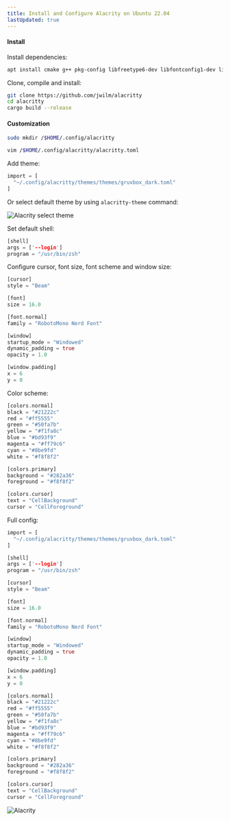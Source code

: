 ```yaml
---
title: Install and Configure Alacrity on Ubuntu 22.04
lastUpdated: true
---
```


#### Install

Install dependencies:

```bash
apt install cmake g++ pkg-config libfreetype6-dev libfontconfig1-dev libxcb-xfixes0-dev libxkbcommon-dev python3 -y
```

Clone, compile and install:

```bash
git clone https://github.com/jwilm/alacritty
cd alacritty
cargo build --release
```

#### Customization

```bash
sudo mkdir /$HOME/.config/alacritty
```

```bash
vim /$HOME/.config/alacritty/alacritty.toml
```

Add theme:

```rs
import = [
  "~/.config/alacritty/themes/themes/gruvbox_dark.toml"
]
```

Or select default theme by using `alacritty-theme` command:

![Alacrity select theme](../../docs/../../assets/img/alacrity-1.png)

Set default shell:

```rs
[shell]
args = ['--login']
program = "/usr/bin/zsh"
```

Configure cursor, font size, font scheme and window size:

```rs
[cursor]
style = "Beam"

[font]
size = 16.0

[font.normal]
family = "RobotoMono Nerd Font"

[window]
startup_mode = "Windowed"
dynamic_padding = true
opacity = 1.0

[window.padding]
x = 6
y = 0
```

Color scheme:

```rs
[colors.normal]
black = "#21222c"
red = "#ff5555"
green = "#50fa7b"
yellow = "#f1fa8c"
blue = "#bd93f9"
magenta = "#ff79c6"
cyan = "#8be9fd"
white = "#f8f8f2"

[colors.primary]
background = "#282a36"
foreground = "#f8f8f2"

[colors.cursor]
text = "CellBackground"
cursor = "CellForeground"
```

Full config:

```rs
import = [
  "~/.config/alacritty/themes/themes/gruvbox_dark.toml"
]

[shell]
args = ['--login']
program = "/usr/bin/zsh"

[cursor]
style = "Beam"

[font]
size = 16.0

[font.normal]
family = "RobotoMono Nerd Font"

[window]
startup_mode = "Windowed"
dynamic_padding = true
opacity = 1.0

[window.padding]
x = 6
y = 0

[colors.normal]
black = "#21222c"
red = "#ff5555"
green = "#50fa7b"
yellow = "#f1fa8c"
blue = "#bd93f9"
magenta = "#ff79c6"
cyan = "#8be9fd"
white = "#f8f8f2"

[colors.primary]
background = "#282a36"
foreground = "#f8f8f2"

[colors.cursor]
text = "CellBackground"
cursor = "CellForeground"
```

![Alacrity](../../docs/../../assets/img/alacrity-2.png)
